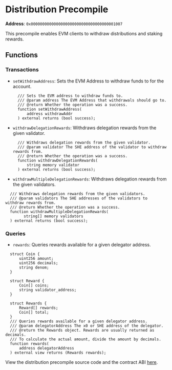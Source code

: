 
# Distribution Precompile

**Address**: `0x0000000000000000000000000000000000001007`

This precompile enables EVM clients to withdraw distributions and staking
rewards.

## Functions

### Transactions

- `setWithdrawAddress`: Sets the EVM Address to withdraw funds to for the
  account.

  ```solidity copy
    /// Sets the EVM address to withdraw funds to.
    /// @param address The EVM Address that withdrawals should go to.
    /// @return Whether the operation was a success.
    function setWithdrawAddress(
        address withdrawAddr
    ) external returns (bool success);
  ```

- `withdrawDelegationRewards`: Withdraws delegation rewards from the given
  validator.
  ```solidity copy
    /// Withdraws delegation rewards from the given validator.
    /// @param validator The SHE address of the validator to withdraw rewards from.
    /// @return Whether the operation was a success.
    function withdrawDelegationRewards(
        string memory validator
    ) external returns (bool success);
  ```
- `withdrawMultipleDelegationRewards`: Withdraws delegation rewards from the
  given validators.

```solidity copy
  /// Withdraws delegation rewards from the given validators.
  /// @param validators The SHE addresses of the validators to withdraw rewards from.
  /// @return Whether the operation was a success.
  function withdrawMultipleDelegationRewards(
        string[] memory validators
  ) external returns (bool success);
```

### Queries

- `rewards`: Queries rewards available for a given delegator address.

```solidity copy
  struct Coin {
      uint256 amount;
      uint256 decimals;
      string denom;
  }

  struct Reward {
      Coin[] coins;
      string validator_address;
  }

  struct Rewards {
      Reward[] rewards;
      Coin[] total;
  }
  /// Queries rewards available for a given delegator address.
  /// @param delegatorAddress The x0 or SHE address of the delegator.
  /// @return the Rewards object. Rewards are usually returned as decimals.
  /// To calculate the actual amount, divide the amount by decimals.
  function rewards(
      address delegatorAddress
  ) external view returns (Rewards rewards);
```

<Callout type="info">View the distribution precompile source code and the contract ABI [here](https://github.com/she-protocol/she-chain/tree/main/precompiles/distribution).</Callout>
